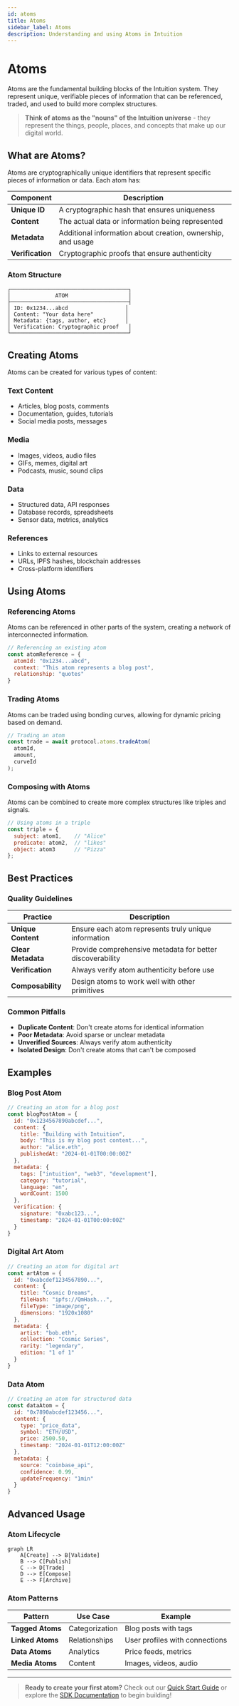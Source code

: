 ```yaml
---
id: atoms
title: Atoms
sidebar_label: Atoms
description: Understanding and using Atoms in Intuition
---
```


# Atoms

Atoms are the fundamental building blocks of the Intuition system. They represent unique, verifiable pieces of information that can be referenced, traded, and used to build more complex structures.

> **Think of atoms as the "nouns" of the Intuition universe** - they represent the things, people, places, and concepts that make up our digital world.

## What are Atoms?

Atoms are cryptographically unique identifiers that represent specific pieces of information or data. Each atom has:

| Component | Description |
|-----------|-------------|
| **Unique ID** | A cryptographic hash that ensures uniqueness |
| **Content** | The actual data or information being represented |
| **Metadata** | Additional information about creation, ownership, and usage |
| **Verification** | Cryptographic proofs that ensure authenticity |

### **Atom Structure**

```
┌─────────────────────────────────────┐
│              ATOM                   │
├─────────────────────────────────────┤
│ ID: 0x1234...abcd                  │
│ Content: "Your data here"          │
│ Metadata: {tags, author, etc}      │
│ Verification: Cryptographic proof   │
└─────────────────────────────────────┘
```

## Creating Atoms

Atoms can be created for various types of content:

### **Text Content**
- Articles, blog posts, comments
- Documentation, guides, tutorials
- Social media posts, messages

### **Media**
- Images, videos, audio files
- GIFs, memes, digital art
- Podcasts, music, sound clips

### **Data**
- Structured data, API responses
- Database records, spreadsheets
- Sensor data, metrics, analytics

### **References**
- Links to external resources
- URLs, IPFS hashes, blockchain addresses
- Cross-platform identifiers

## Using Atoms

### **Referencing Atoms**
Atoms can be referenced in other parts of the system, creating a network of interconnected information.

```javascript
// Referencing an existing atom
const atomReference = {
  atomId: "0x1234...abcd",
  context: "This atom represents a blog post",
  relationship: "quotes"
}
```

### **Trading Atoms**
Atoms can be traded using bonding curves, allowing for dynamic pricing based on demand.

```javascript
// Trading an atom
const trade = await protocol.atoms.tradeAtom(
  atomId,
  amount,
  curveId
);
```

### **Composing with Atoms**
Atoms can be combined to create more complex structures like triples and signals.

```javascript
// Using atoms in a triple
const triple = {
  subject: atom1,    // "Alice"
  predicate: atom2,  // "likes"
  object: atom3      // "Pizza"
};
```

## Best Practices

### **Quality Guidelines**

| Practice | Description |
|----------|-------------|
| **Unique Content** | Ensure each atom represents truly unique information |
| **Clear Metadata** | Provide comprehensive metadata for better discoverability |
| **Verification** | Always verify atom authenticity before use |
| **Composability** | Design atoms to work well with other primitives |

### **Common Pitfalls**

- **Duplicate Content**: Don't create atoms for identical information
- **Poor Metadata**: Avoid sparse or unclear metadata
- **Unverified Sources**: Always verify atom authenticity
- **Isolated Design**: Don't create atoms that can't be composed

## Examples

### **Blog Post Atom**

```javascript
// Creating an atom for a blog post
const blogPostAtom = {
  id: "0x1234567890abcdef...",
  content: {
    title: "Building with Intuition",
    body: "This is my blog post content...",
    author: "alice.eth",
    publishedAt: "2024-01-01T00:00:00Z"
  },
  metadata: {
    tags: ["intuition", "web3", "development"],
    category: "tutorial",
    language: "en",
    wordCount: 1500
  },
  verification: {
    signature: "0xabc123...",
    timestamp: "2024-01-01T00:00:00Z"
  }
}
```

### **Digital Art Atom**

```javascript
// Creating an atom for digital art
const artAtom = {
  id: "0xabcdef1234567890...",
  content: {
    title: "Cosmic Dreams",
    fileHash: "ipfs://QmHash...",
    fileType: "image/png",
    dimensions: "1920x1080"
  },
  metadata: {
    artist: "bob.eth",
    collection: "Cosmic Series",
    rarity: "legendary",
    edition: "1 of 1"
  }
}
```

### **Data Atom**

```javascript
// Creating an atom for structured data
const dataAtom = {
  id: "0x7890abcdef123456...",
  content: {
    type: "price_data",
    symbol: "ETH/USD",
    price: 2500.50,
    timestamp: "2024-01-01T12:00:00Z"
  },
  metadata: {
    source: "coinbase_api",
    confidence: 0.99,
    updateFrequency: "1min"
  }
}
```

## Advanced Usage

### **Atom Lifecycle**

```mermaid
graph LR
    A[Create] --> B[Validate]
    B --> C[Publish]
    C --> D[Trade]
    D --> E[Compose]
    E --> F[Archive]
```

### **Atom Patterns**

| Pattern | Use Case | Example |
|---------|----------|---------|
| **Tagged Atoms** | Categorization | Blog posts with tags |
| **Linked Atoms** | Relationships | User profiles with connections |
| **Data Atoms** | Analytics | Price feeds, metrics |
| **Media Atoms** | Content | Images, videos, audio |

---

> **Ready to create your first atom?** Check out our [Quick Start Guide](/guides/quickstart) or explore the [SDK Documentation](/guides/developer-tools/sdks) to begin building! 